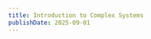 ```yaml
---
title: Introduction to Complex Systems
publishDate: 2025-09-01
---
```


<TitleSlide
  title="Introduction to Complex Systems"
  subtitle="Winter Term 2025/26"
  kicker="Prof. Brockmann's Complexity Course"
  author="Lecture 1"
  date="Oct 2025"
  logo={uniLight}
  logoDark={uniDark}
  logoSize="md"
  panelClass="bg-white/60 dark:bg-neutral-900/60 rounded-3xl p-12 shadow-xl"
  align="center"
  qr="https://dirkbrockmann.github.io/complex-systems-bsc-ws25/lectures/lecture-1/"
/>

